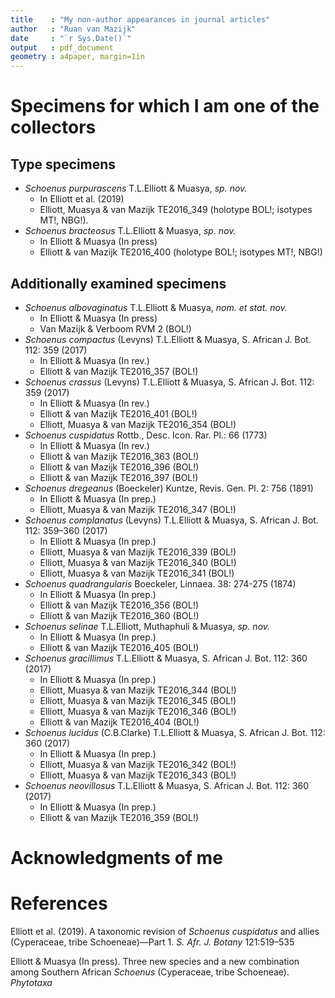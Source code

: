 ---
title    : "My non-author appearances in journal articles"
author   : "Ruan van Mazijk"
date     : "`r Sys.Date()`"
output   : pdf_document
geometry : a4paper, margin=1in
---

\raggedright

# Specimens for which I am one of the collectors

## Type specimens

- _Schoenus purpurascens_ T.L.Elliott & Muasya, _sp. nov._
    - In Elliott et al. (2019)
    - Elliott, Muasya & van Mazijk TE2016_349 (holotype BOL!; isotypes MT!, NBG!).

- _Schoenus bracteosus_ T.L.Elliott & Muasya, _sp. nov._
    - In Elliott & Muasya (In press)
    - Elliott & van Mazijk TE2016_400 (holotype BOL!; isotypes MT!, NBG!)

## Additionally examined specimens

- _Schoenus albovaginatus_ T.L.Elliott & Muasya, _nom. et stat. nov._
    - In Elliott & Muasya (In press)
    - Van Mazijk & Verboom RVM 2 (BOL!)

- _Schoenus compactus_ (Levyns) T.L.Elliott & Muasya, S. African J. Bot. 112: 359 (2017)
    - In Elliott & Muasya (In rev.)
    - Elliott & van Mazijk TE2016_357 (BOL!)

- _Schoenus crassus_ (Levyns) T.L.Elliott & Muasya, S. African J. Bot. 112: 359 (2017)
    - In Elliott & Muasya (In rev.)
    - Elliott & van Mazijk TE2016_401 (BOL!)
    - Elliott, Muasya & van Mazijk TE2016_354 (BOL!)

- _Schoenus cuspidatus_ Rottb., Desc. Icon. Rar. Pl.: 66 (1773)
    - In Elliott & Muasya (In rev.)
    - Elliott & van Mazijk TE2016_363 (BOL!)
    - Elliott & van Mazijk TE2016_396 (BOL!)
    - Elliott & van Mazijk TE2016_397 (BOL!)

- _Schoenus dregeanus_ (Boeckeler) Kuntze, Revis. Gen. Pl. 2: 756 (1891)
    - In Elliott & Muasya (In prep.)
    - Elliott, Muasya & van Mazijk TE2016_347 (BOL!)

- _Schoenus complanatus_ (Levyns) T.L.Elliott & Muasya, S. African J. Bot. 112: 359--360 (2017)
    - In Elliott & Muasya (In prep.)
    - Elliott, Muasya & van Mazijk TE2016_339 (BOL!)
    - Elliott, Muasya & van Mazijk TE2016_340 (BOL!)
    - Elliott, Muasya & van Mazijk TE2016_341 (BOL!)

- _Schoenus quadrangularis_ Boeckeler, Linnaea. 38: 274-275 (1874)
    - In Elliott & Muasya (In prep.)
    - Elliott & van Mazijk TE2016_356 (BOL!)
    - Elliott & van Mazijk TE2016_360 (BOL!)
- _Schoenus selinae_ T.L.Elliott, Muthaphuli & Muasya, _sp. nov._
    - In Elliott & Muasya (In prep.)
    - Elliott & van Mazijk TE2016_405 (BOL!)
- _Schoenus gracillimus_ T.L.Elliott & Muasya, S. African J. Bot. 112: 360 (2017)
    - In Elliott & Muasya (In prep.)
    - Elliott, Muasya & van Mazijk TE2016_344 (BOL!)
    - Elliott, Muasya & van Mazijk TE2016_345 (BOL!)
    - Elliott, Muasya & van Mazijk TE2016_346 (BOL!)
    - Elliott & van Mazijk TE2016_404 (BOL!)
- _Schoenus lucidus_ (C.B.Clarke) T.L.Elliott & Muasya, S. African J. Bot. 112: 360 (2017)
    - In Elliott & Muasya (In prep.)
    - Elliott, Muasya & van Mazijk TE2016_342 (BOL!)
    - Elliott, Muasya & van Mazijk TE2016_343 (BOL!)
- _Schoenus neovillosus_ T.L.Elliott & Muasya, S. African J. Bot. 112: 360 (2017)
    - In Elliott & Muasya (In prep.)
    - Elliott & van Mazijk TE2016_359 (BOL!)

# Acknowledgments of me

<!-- TODO: add acknowledgment from Eleanor's paper ex. her Hons -->

# References

Elliott et al. (2019). A taxonomic revision of _Schoenus cuspidatus_ and allies (Cyperaceae, tribe Schoeneae)---Part 1. _S. Afr. J. Botany_ 121:519--535

Elliott & Muasya (In press). Three new species and a new combination among Southern African _Schoenus_ (Cyperaceae, tribe Schoeneae). _Phytotaxa_

<!-- TODO: add Elliott & Muasya (In rev.) and (In prep.) -->
